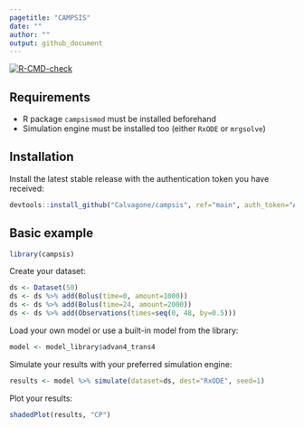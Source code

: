 ```yaml
---
pagetitle: "CAMPSIS"
date: ""
author: ""
output: github_document
---
```


<!-- badges: start -->
[![R-CMD-check](https://github.com/Calvagone/campsis/workflows/R-CMD-check/badge.svg)](https://github.com/Calvagone/campsis/actions)
<!-- badges: end -->

## Requirements

* R package `campsismod` must be installed beforehand
* Simulation engine must be installed too (either `RxODE` or `mrgsolve`)

## Installation
Install the latest stable release with the authentication token you have received:
  
```r
devtools::install_github("Calvagone/campsis", ref="main", auth_token="AUTH_TOKEN", force=TRUE)
```

## Basic example

```r
library(campsis)
```

Create your dataset:

```r
ds <- Dataset(50)
ds <- ds %>% add(Bolus(time=0, amount=1000))
ds <- ds %>% add(Bolus(time=24, amount=2000))
ds <- ds %>% add(Observations(times=seq(0, 48, by=0.5)))
```

Load your own model or use a built-in model from the library:

```r
model <- model_library$advan4_trans4
```

Simulate your results with your preferred simulation engine:

```r
results <- model %>% simulate(dataset=ds, dest="RxODE", seed=1)
```

Plot your results:

```r
shadedPlot(results, "CP")
```